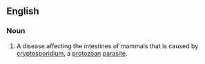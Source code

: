 ==English==

===Noun===
{{en-noun|-}}

# {{medical}} A disease affecting the intestines of mammals that is caused by [[cryptosporidium]], a [[protozoan]] [[parasite]].